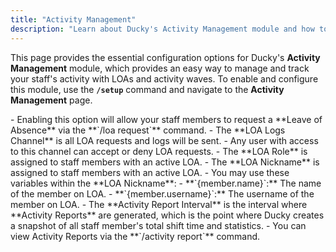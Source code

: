 ```yaml
---
title: "Activity Management"
description: "Learn about Ducky's Activity Management module and how to configure it."
---
```


This page provides the essential configuration options for Ducky's **Activity Management** module, which provides an easy way to manage and track your staff's activity with LOAs and activity waves. To enable and configure this module, use the **`/setup`** command and navigate to the **Activity Management** page.

<Steps>
  <Step title="LOAs Enabled" titleSize="h2">
    - Enabling this option will allow your staff members to request a **Leave of Absence** via the **`/loa request`** command.
  </Step>
  <Step title="LOA Logs Channel" titleSize="h2">
    - The **LOA Logs Channel** is all LOA requests and logs will be sent.
    - Any user with access to this channel can accept or deny LOA requests.
  </Step>
  <Step title="LOA Role" titleSize="h2">
    - The **LOA Role** is assigned to staff members with an active LOA.
  </Step>
  <Step title="LOA Nickname" titleSize="h2">
    - The **LOA Nickname** is assigned to staff members with an active LOA.
    - You may use these variables within the **LOA Nickname**:
      - **`{member.name}`:** The name of the member on LOA.
      - **`{member.username}`:** The username of the member on LOA.
  </Step>
  <Step title="Activity Report Interval" titleSize="h2">
    - The **Activity Report Interval** is the interval where **Activity Reports** are generated, which is the point where Ducky creates a snapshot of all staff member's total shift time and statistics.
    - You can view Activity Reports via the **`/activity report`** command.
  </Step>
</Steps>